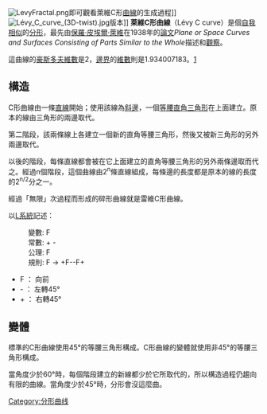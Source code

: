 [[File:LevyFractal.png|thumb]]即可觀看萊維C形[[曲線|曲線]]的生成過程]]
[[File:Lévy_C_curve_(3D-twist).jpg|thumb]]版本]]
'''萊維C形曲線'''（Lévy C curve）是個[[自我相似|自我相似]]的[[分形|分形]]，最先由[[保羅·皮埃爾·萊維|保羅·皮埃爾·萊維]]在1938年的[[論文|論文]]''Plane or Space Curves and Surfaces Consisting of Parts Similar to the Whole''描述和[[觀察|觀察]]。

這曲線的[[豪斯多夫維數|豪斯多夫維數]]是2，[[邊界|邊界]]的[[維數|維數]]則是1.934007183。[http://arxiv.org/abs/math.DS/9907145]

== 構造 ==
C形曲線由一條[[直線|直線]]開始；使用該線為[[三角形|斜邊]]，一個[[等腰直角三角形|等腰直角三角形]]在上面建立。原本的線由三角形的兩邊取代。

第二階段，該兩條線上各建立一個新的直角等腰三角形，然後又被新三角形的另外兩邊取代。

以後的階段，每條直線都會被在它上面建立的直角等腰三角形的另外兩條邊取而代之。經過n個階段，這個曲線由2<sup>n</sup>條直線組成，每條邊的長度都是原本的線的長度的2<sup>n/2</sup>分之一。

經過「無限」次過程而形成的碎形曲線就是雷維C形曲線。

以[[L系統|L系統]]記述：

: 變數: F
: 常數: + -
: 公理: F
: 規則: F → +F--F+

* F ： 向前
* - ： 左轉45°
* + ： 右轉45°

== 變體 ==
標準的C形曲線使用45°的等腰三角形構成。C形曲線的變體就使用非45°的等腰三角形構成。

當角度少於60°時，每個階段建立的新線都少於它所取代的，所以構造過程仍趨向有限的曲線。當角度少於45°時，分形會沒這麼曲。

{{分形}}

[[Category:分形曲线|Category:分形曲线]]
